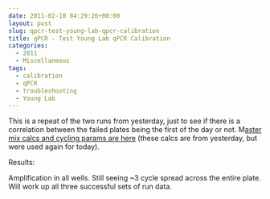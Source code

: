 ```yaml
---
date: 2011-02-10 04:29:26+00:00
layout: post
slug: qpcr-test-young-lab-qpcr-calibration
title: qPCR - Test Young Lab qPCR Calibration
categories:
  - 2011
  - Miscellaneous
tags:
  - calibration
  - qPCR
  - troubleshooting
  - Young Lab
---
```


This is a repeat of the two runs from yesterday, just to see if there is a correlation between the failed plates being the first of the day or not. M[aster mix calcs and cycling params are here](https://eagle.fish.washington.edu/Arabidopsis/Notebook%20Workup%20Files/20110208-01.jpg) (these calcs are from yesterday, but were used again for today).

Results:

Amplification in all wells. Still seeing ~3 cycle spread across the entire plate. Will work up all three successful sets of run data.
